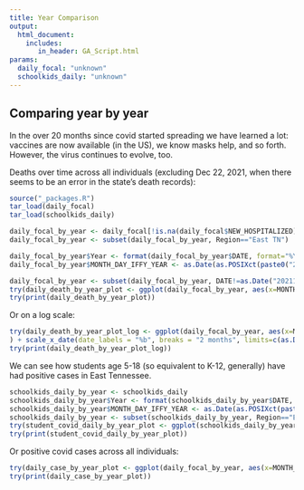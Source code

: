 ```yaml
---
title: Year Comparison
output:
  html_document:
    includes:
       in_header: GA_Script.html
params:
  daily_focal: "unknown"
  schoolkids_daily: "unknown"
---
```


<h2 id="dejavu">Comparing year by year</h2>

In the over 20 months since covid started spreading we have learned a lot: vaccines are now available (in the US), we know masks help, and so forth. However, the virus continues to evolve, too. 


Deaths over time across all individuals (excluding Dec 22, 2021, when there seems to be an error in the state's death records):

```r
source("_packages.R")
tar_load(daily_focal)
tar_load(schoolkids_daily)

daily_focal_by_year <- daily_focal[!is.na(daily_focal$NEW_HOSPITALIZED),]
daily_focal_by_year <- subset(daily_focal_by_year, Region=="East TN")

daily_focal_by_year$Year <- format(daily_focal_by_year$DATE, format="%Y")
daily_focal_by_year$MONTH_DAY_IFFY_YEAR <- as.Date(as.POSIXct(paste0("2021-",format(daily_focal_by_year$DATE, format="%m-%d"), "%Y-%m-%d"))) #the year isn't right for some, but this helps plotting

daily_focal_by_year <- subset(daily_focal_by_year, DATE!=as.Date("20211222", format="%Y%m%d"))
try(daily_death_by_year_plot <- ggplot(daily_focal_by_year, aes(x=MONTH_DAY_IFFY_YEAR, y=NEW_DEATHS, group=Year)) + theme_light() + geom_ma(aes(colour=Year, linetype="a"), n=min(7, min(table(schoolkids_daily_by_year$Year)))) +  guides(linetype = "none") + ylab("Deaths per day\n(7 day average)") + xlab("Date") + ggtitle("Deaths in different years in East TN") + scale_x_date(date_labels = "%b", breaks = "2 months", limits=c(as.Date("2021-01-01", format="%Y-%m-%d"), as.Date("2021-12-31", format="%Y-%m-%d"))) + scale_color_manual(values=c("cadetblue", "darkgray","black", 'red')) + theme(legend.position='top', legend.justification='left',legend.direction='horizontal')) 
try(print(daily_death_by_year_plot))
```

Or on a log scale:

```r

try(daily_death_by_year_plot_log <- ggplot(daily_focal_by_year, aes(x=MONTH_DAY_IFFY_YEAR, y=NEW_DEATHS, group=Year)) + theme_light() + geom_ma(aes(colour=Year, linetype="a"), n=min(7, min(table(schoolkids_daily_by_year$Year)))) +  guides(linetype = "none") + ylab("Deaths per day\n(7 day average)") + xlab("Date") + ggtitle("Deaths in different years in East TN") + scale_y_continuous(trans = "log1p"
) + scale_x_date(date_labels = "%b", breaks = "2 months", limits=c(as.Date("2021-01-01", format="%Y-%m-%d"), as.Date("2021-12-31", format="%Y-%m-%d"))) + scale_color_manual(values=c("cadetblue", "darkgray","black", 'red')) + theme(legend.position='top', legend.justification='left',legend.direction='horizontal')) 
try(print(daily_death_by_year_plot_log))
```

We can see how students age 5-18 (so equivalent to K-12, generally) have had positive cases in East Tennessee.

```r



schoolkids_daily_by_year <- schoolkids_daily
schoolkids_daily_by_year$Year <- format(schoolkids_daily_by_year$DATE, format="%Y")
schoolkids_daily_by_year$MONTH_DAY_IFFY_YEAR <- as.Date(as.POSIXct(paste0("2021-",format(schoolkids_daily_by_year$DATE, format="%m-%d"), "%Y-%m-%d"))) #the year isn't right for some, but this helps plotting
schoolkids_daily_by_year <- subset(schoolkids_daily_by_year, Region=="East TN")
try(student_covid_daily_by_year_plot <- ggplot(schoolkids_daily_by_year, aes(x=MONTH_DAY_IFFY_YEAR, y=NEW_CASES, group=Year)) + theme_light() + geom_ma(aes(colour=Year, linetype="a"), n=min(7, min(table(schoolkids_daily_by_year$Year)))) +  guides(linetype = "none") + ylab("New cases for age 5-18 students, 7 day avg") + xlab("Date") + ggtitle("New Age 5-18 student cases in East Tennessee by year") + scale_x_date(date_labels = "%b", breaks = "2 months", limits=c(as.Date("2021-01-01", format="%Y-%m-%d"), as.Date("2021-12-31", format="%Y-%m-%d"))) + scale_color_manual(values=c("cadetblue", "darkgray","black", 'red')) + theme(legend.position='top', legend.justification='left',legend.direction='horizontal'))
try(print(student_covid_daily_by_year_plot))
```

Or positive covid cases across all individuals:

```r


try(daily_case_by_year_plot <- ggplot(daily_focal_by_year, aes(x=MONTH_DAY_IFFY_YEAR, y=NEW_CASES, group=Year)) + theme_light() + geom_ma(aes(colour=Year, linetype="a"), n=min(7, min(table(schoolkids_daily_by_year$Year)))) +  guides(linetype = "none") + ylab("New cases per day\n(7 day average)") + xlab("Date") + ggtitle("Cases in different years in East TN") + scale_x_date(date_labels = "%b", breaks = "2 months", limits=c(as.Date("2021-01-01", format="%Y-%m-%d"), as.Date("2021-12-31", format="%Y-%m-%d"))) + scale_color_manual(values=c("cadetblue", "darkgray","black", 'red')) + theme(legend.position='top', legend.justification='left',legend.direction='horizontal'))
try(print(daily_case_by_year_plot))
```


